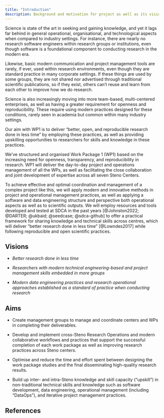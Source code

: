 ```yaml
---
title: "Introduction"
description: Background and motivation for project as well as its visions and aims.
---
```


Science is state of the art in seeking and gaining knowledge, and yet it
lags far behind in general operational, organisational, and
technological aspects when compared to industry settings. For instance,
there are nearly no research software engineers within research groups
or institutions, even though software is a foundational component to
conducting research in the modern era.

Likewise, basic modern communication and project management tools are
rarely, if ever, used within research environments, even though they are
standard practice in many corporate settings. If these things are used
by some groups, they are not shared nor advertised through traditional
scientific publications, so if they exist, others can't reuse and learn
from each other to improve how we do research.

Science is also increasingly moving into more team-based, multi-centered
enterprises, as well as having a greater requirement for openness and
reproducibility. These require using modern practices designed for these
conditions, rarely seen in academia but common within many industry
settings.

Our aim with WP1 is to deliver "better, open, and reproducible research
done in less time" by employing these practices, as well as providing
upskilling opportunities to researchers for skills and knowledge in
these practices.

We’ve structured and organised Work Package 1 (WP1) based on the
increasing need for openness, transparency, and reproducibility in
research. WP1 will deliver the day-to-day project and operations
management of all the WPs, as well as facilitating the close
collaboration and joint development of expertise across all seven Steno
Centers. 

To achieve effective and optimal coordination and management of
a complex project like this, we will apply modern and innovative methods
in project and operational management practices, as well as applying a
software and data engineering structure and perspective both operational
aspects as well as to scientific outputs. We will employ resources and
tools developed and tested at SDCA in the past years [@Johnston2022;
@DARTER; @ukbaid; @seedcase; @sdca-github] to offer a practical
framework for sharing knowledge and technical skills across centres,
which will deliver "better research done in less time" [@Lowndes2017]
while following reproducible and open scientific practices.

## Visions

-   *Better research done in less time*

-   *Researchers with modern technical engineering-based and project
    management skills embedded in more groups*

-   *Modern data engineering practices and research operational
    approaches established as a standard of practice when conducting
    research*

## Aims

-   Create management groups to manage and coordinate centers and WPs in
    completing their deliverables.

-   Develop and implement cross-Steno Research Operations and modern
    collaborative workflows and practices that support the successful
    completion of each work package as well as improving research
    practices across Steno centers.

-   Optimise and reduce the time and effort spent between designing the
    work package studies and the final disseminating high-quality
    research results.

-   Build up inter- and intra-Steno knowledge and skill capacity
    ("upskill") in non-traditional technical skills and knowledge such
    as software development, data engineering, operational management
    (including "DataOps"), and iterative project management practices.

## References
